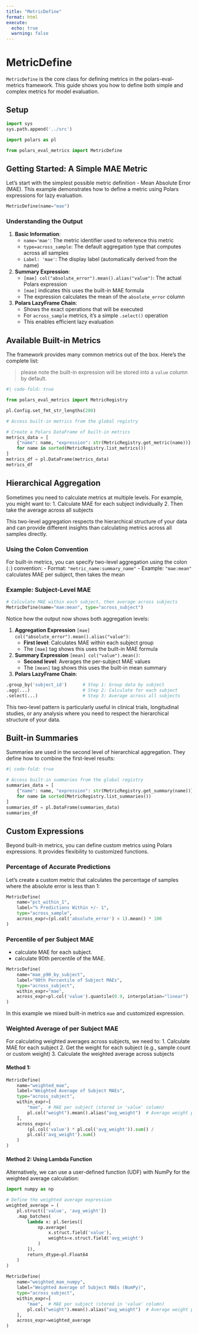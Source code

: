```yaml
---
title: "MetricDefine"
format: html
execute:
  echo: true
  warning: false
---
```


# MetricDefine

`MetricDefine` is the core class for defining metrics in the polars-eval-metrics framework. 
This guide shows you how to define both simple and complex metrics for model evaluation.

## Setup

```python
import sys
sys.path.append('../src')

import polars as pl 

from polars_eval_metrics import MetricDefine
```

## Getting Started: A Simple MAE Metric

Let's start with the simplest possible metric definition - Mean Absolute Error (MAE). This example demonstrates how to define a metric using Polars expressions for lazy evaluation.

```python
MetricDefine(name="mae")
```

### Understanding the Output

1. **Basic Information**:
   - `name='mae'`: The metric identifier used to reference this metric
   - `type=across_sample`: The default aggregation type that computes across all samples
   - `Label: 'mae'`: The display label (automatically derived from the name)

2. **Summary Expression**:
   - `[mae] col("absolute_error").mean().alias("value")`: The actual Polars expression
   - `[mae]` indicates this uses the built-in MAE formula
   - The expression calculates the mean of the `absolute_error` column

3. **Polars LazyFrame Chain**:
   - Shows the exact operations that will be executed
   - For `across_sample` metrics, it's a simple `.select()` operation
   - This enables efficient lazy evaluation

## Available Built-in Metrics

The framework provides many common metrics out of the box. Here's the complete list:

> please note the built-in expression will be stored into a `value` column by default. 

```python
#| code-fold: true

from polars_eval_metrics import MetricRegistry

pl.Config.set_fmt_str_lengths(200)

# Access built-in metrics from the global registry

# Create a Polars DataFrame of built-in metrics
metrics_data = [
    {"name": name, "expression": str(MetricRegistry.get_metric(name))} 
    for name in sorted(MetricRegistry.list_metrics())
]
metrics_df = pl.DataFrame(metrics_data)
metrics_df
```

## Hierarchical Aggregation

Sometimes you need to calculate metrics at multiple levels. For example, you might want to:
1. Calculate MAE for each subject individually
2. Then take the average across all subjects

This two-level aggregation respects the hierarchical structure of your data and can provide different insights than calculating metrics across all samples directly.

### Using the Colon Convention

For built-in metrics, you can specify two-level aggregation using the colon (`:`) convention:
- Format: `"metric_name:summary_name"`
- Example: `"mae:mean"` calculates MAE per subject, then takes the mean

### Example: Subject-Level MAE

```python
# Calculate MAE within each subject, then average across subjects
MetricDefine(name="mae:mean", type="across_subject")
```

Notice how the output now shows both aggregation levels:

1. **Aggregation Expression** `[mae] col("absolute_error").mean().alias("value")`:
   - **First level**: Calculates MAE within each subject group
   - The `[mae]` tag shows this uses the built-in MAE formula

2. **Summary Expression** `[mean] col("value").mean()`:
   - **Second level**: Averages the per-subject MAE values
   - The `[mean]` tag shows this uses the built-in mean summary

3. **Polars LazyFrame Chain**:

```python
.group_by('subject_id')      # Step 1: Group data by subject
.agg(...)                    # Step 2: Calculate for each subject
.select(...)                 # Step 3: Average across all subjects
```

This two-level pattern is particularly useful in clinical trials, longitudinal studies, or any analysis where you need to respect the hierarchical structure of your data.

## Built-in Summaries

Summaries are used in the second level of hierarchical aggregation. They define how to combine the first-level results:

```python
#| code-fold: true

# Access built-in summaries from the global registry
summaries_data = [
    {"name": name, "expression": str(MetricRegistry.get_summary(name))} 
    for name in sorted(MetricRegistry.list_summaries())
]
summaries_df = pl.DataFrame(summaries_data)
summaries_df
```

## Custom Expressions

Beyond built-in metrics, you can define custom metrics using Polars expressions. 
It provides flexibility to customized functions.

### Percentage of Accurate Predictions

Let's create a custom metric that calculates the percentage of samples where the absolute error is less than 1:

```python
MetricDefine(
    name="pct_within_1",
    label="% Predictions Within +/- 1",
    type="across_sample",
    across_expr=(pl.col('absolute_error') < 1).mean() * 100
)
```

### Percentile of per Subject MAE

- calculate MAE for each subject. 
- calculate 90th percentile of the MAE.

```python
MetricDefine(
    name="mae_p90_by_subject",
    label="90th Percentile of Subject MAEs",
    type="across_subject",
    within_expr="mae",
    across_expr=pl.col('value').quantile(0.9, interpolation="linear")
)
```

In this example we mixed built-in metrics `mae` and 
customized expression. 

### Weighted Average of per Subject MAE

For calculating weighted averages across subjects, we need to:
1. Calculate MAE for each subject
2. Get the weight for each subject (e.g., sample count or custom weight)
3. Calculate the weighted average across subjects

#### Method 1: 

```python
MetricDefine(
    name="weighted_mae",
    label="Weighted Average of Subject MAEs",
    type="across_subject",
    within_expr=[
        "mae",  # MAE per subject (stored in 'value' column)
        pl.col("weight").mean().alias("avg_weight")  # Average weight per subject
    ],
    across_expr=(
        (pl.col('value') * pl.col('avg_weight')).sum() / 
        pl.col('avg_weight').sum()
    )
)
```

#### Method 2: Using Lambda Function
Alternatively, we can use a user-defined function (UDF) with NumPy for the weighted average calculation:

```python
import numpy as np

# Define the weighted average expression
weighted_average = (
    pl.struct(['value', 'avg_weight'])
    .map_batches(
        lambda x: pl.Series([
            np.average(
                x.struct.field('value'), 
                weights=x.struct.field('avg_weight')
            )
        ]),
        return_dtype=pl.Float64
    )
)
    
MetricDefine(
    name="weighted_mae_numpy",
    label="Weighted Average of Subject MAEs (NumPy)",
    type="across_subject",
    within_expr=[
        "mae",  # MAE per subject (stored in 'value' column)
        pl.col("weight").mean().alias("avg_weight")  # Average weight per subject
    ],
    across_expr=weighted_average
)
```